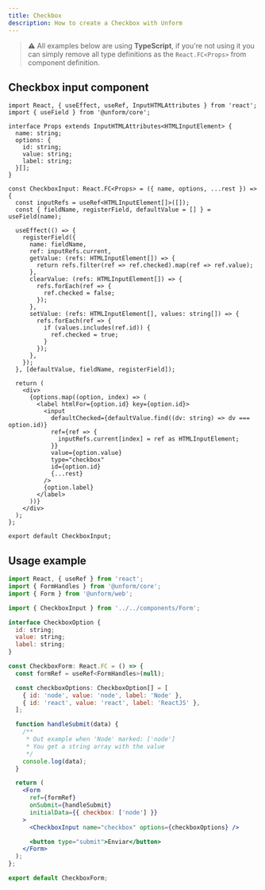 ```yaml
---
title: Checkbox
description: How to create a Checkbox with Unform
---
```


> ⚠️ All examples below are using **TypeScript**, if you're not using it you can simply remove all type definitions as the `React.FC<Props>` from component definition.

## Checkbox input component

```tsx lineNumbers=true
import React, { useEffect, useRef, InputHTMLAttributes } from 'react';
import { useField } from '@unform/core';

interface Props extends InputHTMLAttributes<HTMLInputElement> {
  name: string;
  options: {
    id: string;
    value: string;
    label: string;
  }[];
}

const CheckboxInput: React.FC<Props> = ({ name, options, ...rest }) => {
  const inputRefs = useRef<HTMLInputElement[]>([]);
  const { fieldName, registerField, defaultValue = [] } = useField(name);

  useEffect(() => {
    registerField({
      name: fieldName,
      ref: inputRefs.current,
      getValue: (refs: HTMLInputElement[]) => {
        return refs.filter(ref => ref.checked).map(ref => ref.value);
      },
      clearValue: (refs: HTMLInputElement[]) => {
        refs.forEach(ref => {
          ref.checked = false;
        });
      },
      setValue: (refs: HTMLInputElement[], values: string[]) => {
        refs.forEach(ref => {
          if (values.includes(ref.id)) {
            ref.checked = true;
          }
        });
      },
    });
  }, [defaultValue, fieldName, registerField]);

  return (
    <div>
      {options.map((option, index) => (
        <label htmlFor={option.id} key={option.id}>
          <input
            defaultChecked={defaultValue.find((dv: string) => dv === option.id)}
            ref={ref => {
              inputRefs.current[index] = ref as HTMLInputElement;
            }}
            value={option.value}
            type="checkbox"
            id={option.id}
            {...rest}
          />
          {option.label}
        </label>
      ))}
    </div>
  );
};

export default CheckboxInput;
```

## Usage example

```jsx lineNumbers=true
import React, { useRef } from 'react';
import { FormHandles } from '@unform/core';
import { Form } from '@unform/web';

import { CheckboxInput } from '../../components/Form';

interface CheckboxOption {
  id: string;
  value: string;
  label: string;
}

const CheckboxForm: React.FC = () => {
  const formRef = useRef<FormHandles>(null);

  const checkboxOptions: CheckboxOption[] = [
    { id: 'node', value: 'node', label: 'Node' },
    { id: 'react', value: 'react', label: 'ReactJS' },
  ];

  function handleSubmit(data) {
    /**
     * Out example when 'Node' marked: ['node']
     * You get a string array with the value
     */
    console.log(data);
  }

  return (
    <Form
      ref={formRef}
      onSubmit={handleSubmit}
      initialData={{ checkbox: ['node'] }}
    >
      <CheckboxInput name="checkbox" options={checkboxOptions} />

      <button type="submit">Enviar</button>
    </Form>
  );
};

export default CheckboxForm;
```
